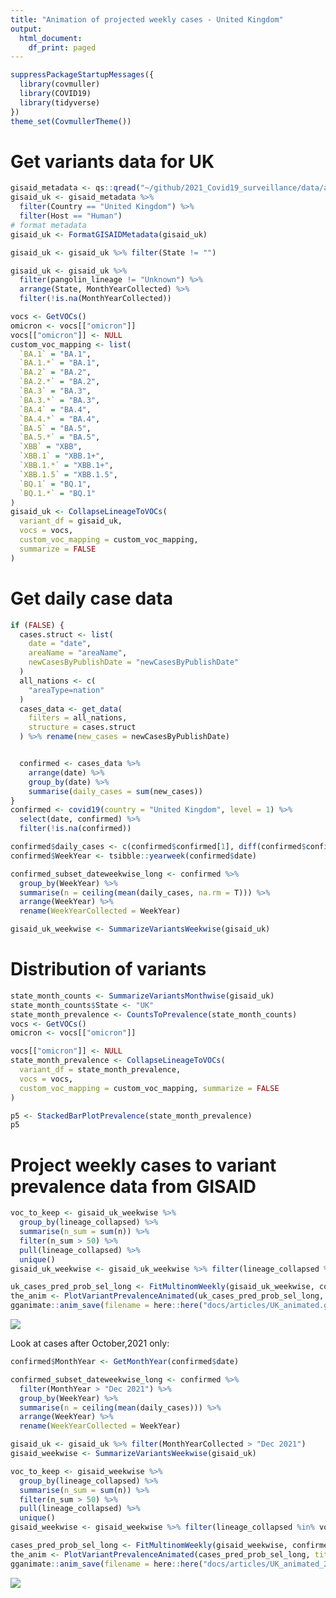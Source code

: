 ```yaml
---
title: "Animation of projected weekly cases - United Kingdom"
output:
  html_document:
    df_print: paged
---
```



```r
suppressPackageStartupMessages({
  library(covmuller)
  library(COVID19)
  library(tidyverse)
})
theme_set(CovmullerTheme())
```

# Get variants data for UK

```r
gisaid_metadata <- qs::qread("~/github/2021_Covid19_surveillance/data/all_metadata/metadata_tsv_2023_03_15.qs")
gisaid_uk <- gisaid_metadata %>%
  filter(Country == "United Kingdom") %>%
  filter(Host == "Human")
# format metadata
gisaid_uk <- FormatGISAIDMetadata(gisaid_uk)

gisaid_uk <- gisaid_uk %>% filter(State != "")

gisaid_uk <- gisaid_uk %>%
  filter(pangolin_lineage != "Unknown") %>%
  arrange(State, MonthYearCollected) %>%
  filter(!is.na(MonthYearCollected))

vocs <- GetVOCs()
omicron <- vocs[["omicron"]]
vocs[["omicron"]] <- NULL
custom_voc_mapping <- list(
  `BA.1` = "BA.1",
  `BA.1.*` = "BA.1",
  `BA.2` = "BA.2",
  `BA.2.*` = "BA.2",
  `BA.3` = "BA.3",
  `BA.3.*` = "BA.3",
  `BA.4` = "BA.4",
  `BA.4.*` = "BA.4",
  `BA.5` = "BA.5",
  `BA.5.*` = "BA.5",
  `XBB` = "XBB",
  `XBB.1` = "XBB.1+",
  `XBB.1.*` = "XBB.1+",
  `XBB.1.5` = "XBB.1.5",
  `BQ.1` = "BQ.1",
  `BQ.1.*` = "BQ.1"
)
gisaid_uk <- CollapseLineageToVOCs(
  variant_df = gisaid_uk,
  vocs = vocs,
  custom_voc_mapping = custom_voc_mapping,
  summarize = FALSE
)
```

# Get daily case data
```r
if (FALSE) {
  cases.struct <- list(
    date = "date",
    areaName = "areaName",
    newCasesByPublishDate = "newCasesByPublishDate"
  )
  all_nations <- c(
    "areaType=nation"
  )
  cases_data <- get_data(
    filters = all_nations,
    structure = cases.struct
  ) %>% rename(new_cases = newCasesByPublishDate)


  confirmed <- cases_data %>%
    arrange(date) %>%
    group_by(date) %>%
    summarise(daily_cases = sum(new_cases))
}
confirmed <- covid19(country = "United Kingdom", level = 1) %>%
  select(date, confirmed) %>%
  filter(!is.na(confirmed))

confirmed$daily_cases <- c(confirmed$confirmed[1], diff(confirmed$confirmed))
confirmed$WeekYear <- tsibble::yearweek(confirmed$date)

confirmed_subset_dateweekwise_long <- confirmed %>%
  group_by(WeekYear) %>%
  summarise(n = ceiling(mean(daily_cases, na.rm = T))) %>%
  arrange(WeekYear) %>%
  rename(WeekYearCollected = WeekYear)

gisaid_uk_weekwise <- SummarizeVariantsWeekwise(gisaid_uk)
```

# Distribution of variants



```r
state_month_counts <- SummarizeVariantsMonthwise(gisaid_uk)
state_month_counts$State <- "UK"
state_month_prevalence <- CountsToPrevalence(state_month_counts)
vocs <- GetVOCs()
omicron <- vocs[["omicron"]]

vocs[["omicron"]] <- NULL
state_month_prevalence <- CollapseLineageToVOCs(
  variant_df = state_month_prevalence,
  vocs = vocs,
  custom_voc_mapping = custom_voc_mapping, summarize = FALSE
)

p5 <- StackedBarPlotPrevalence(state_month_prevalence)
p5
```

# Project weekly cases to variant prevalence data from GISAID

```r
voc_to_keep <- gisaid_uk_weekwise %>%
  group_by(lineage_collapsed) %>%
  summarise(n_sum = sum(n)) %>%
  filter(n_sum > 50) %>%
  pull(lineage_collapsed) %>%
  unique()
gisaid_uk_weekwise <- gisaid_uk_weekwise %>% filter(lineage_collapsed %in% voc_to_keep)

uk_cases_pred_prob_sel_long <- FitMultinomWeekly(gisaid_uk_weekwise, confirmed_subset_dateweekwise_long)
the_anim <- PlotVariantPrevalenceAnimated(uk_cases_pred_prob_sel_long, title = "Estimated cases (weekly average) in New York state by variant", caption = "**Source: gisaid.org and gov.uk**<br>", date_breaks = "28 days")
gganimate::anim_save(filename = here::here("docs/articles/UK_animated.gif"), animation = the_anim)
```
![](UK_animated.gif)

Look at cases after October,2021 only:

```r

confirmed$MonthYear <- GetMonthYear(confirmed$date)

confirmed_subset_dateweekwise_long <- confirmed %>%
  filter(MonthYear > "Dec 2021") %>%
  group_by(WeekYear) %>%
  summarise(n = ceiling(mean(daily_cases))) %>%
  arrange(WeekYear) %>%
  rename(WeekYearCollected = WeekYear)

gisaid_uk <- gisaid_uk %>% filter(MonthYearCollected > "Dec 2021")
gisaid_weekwise <- SummarizeVariantsWeekwise(gisaid_uk)

voc_to_keep <- gisaid_weekwise %>%
  group_by(lineage_collapsed) %>%
  summarise(n_sum = sum(n)) %>%
  filter(n_sum > 50) %>%
  pull(lineage_collapsed) %>%
  unique()
gisaid_weekwise <- gisaid_weekwise %>% filter(lineage_collapsed %in% voc_to_keep)

cases_pred_prob_sel_long <- FitMultinomWeekly(gisaid_weekwise, confirmed_subset_dateweekwise_long)
the_anim <- PlotVariantPrevalenceAnimated(cases_pred_prob_sel_long, title = "Estimated cases (weekly average) in the USA by variant", caption = "**Source: gisaid.org and gov.uk**<br>")
gganimate::anim_save(filename = here::here("docs/articles/UK_animated_2021.gif"), animation = the_anim)
```
![](UK_animated_2021.gif)
